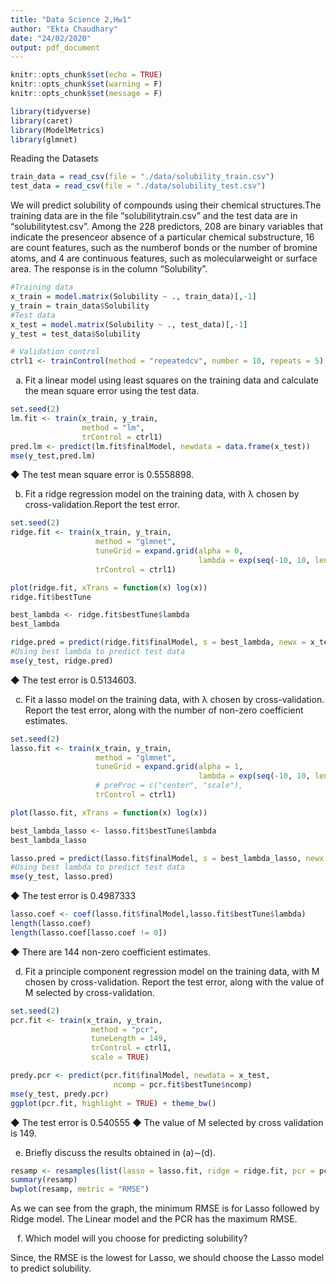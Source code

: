 ```yaml
---
title: "Data Science 2,Hw1"
author: "Ekta Chaudhary"
date: "24/02/2020"
output: pdf_document
---
```


```r
knitr::opts_chunk$set(echo = TRUE)
knitr::opts_chunk$set(warning = F)
knitr::opts_chunk$set(message = F)
```

```r
library(tidyverse)
library(caret)
library(ModelMetrics)
library(glmnet)
```

Reading the Datasets 

```r
train_data = read_csv(file = "./data/solubility_train.csv")
test_data = read_csv(file = "./data/solubility_test.csv")
```

We will predict solubility of compounds using their chemical structures.The  training  data  are  in  the  file  “solubilitytrain.csv”  and  the  test  data  are  in  “solubilitytest.csv”.  Among the 228 predictors, 208 are binary variables that indicate the presenceor absence of a particular chemical substructure, 16 are count features, such as the numberof bonds or the number of bromine atoms, and 4 are continuous features, such as molecularweight or surface area.  The response is in the column “Solubility”.

```r
#Training data
x_train = model.matrix(Solubility ~ ., train_data)[,-1]
y_train = train_data$Solubility
#Test data
x_test = model.matrix(Solubility ~ ., test_data)[,-1]
y_test = test_data$Solubility

# Validation control
ctrl1 <- trainControl(method = "repeatedcv", number = 10, repeats = 5)
```

a) Fit a linear model using least squares on the training data and calculate the mean square error using the test data.

```r
set.seed(2)
lm.fit <- train(x_train, y_train,
                method = "lm",
                trControl = ctrl1)
pred.lm <- predict(lm.fit$finalModel, newdata = data.frame(x_test))
mse(y_test,pred.lm)

```

◆ The test mean square error is 0.5558898.

b) Fit a ridge regression model on the training data, with λ chosen by cross-validation.Report the test error.

```r
set.seed(2)
ridge.fit <- train(x_train, y_train,
                   method = "glmnet",
                   tuneGrid = expand.grid(alpha = 0, 
                                          lambda = exp(seq(-10, 10, length = 200))),
                   trControl = ctrl1)

plot(ridge.fit, xTrans = function(x) log(x))
ridge.fit$bestTune
```

```r
best_lambda <- ridge.fit$bestTune$lambda
best_lambda
```

```r
ridge.pred = predict(ridge.fit$finalModel, s = best_lambda, newx = x_test) 
#Using best lambda to predict test data
mse(y_test, ridge.pred)
```

◆ The test error is 0.5134603.

c) Fit a lasso model on the training data, with λ chosen by cross-validation.  Report the test error, along with the number of non-zero coefficient estimates.

```r
set.seed(2)
lasso.fit <- train(x_train, y_train,
                   method = "glmnet",
                   tuneGrid = expand.grid(alpha = 1, 
                                          lambda = exp(seq(-10, 10, length = 200))),
                   # preProc = c("center", "scale"),
                   trControl = ctrl1)

plot(lasso.fit, xTrans = function(x) log(x))
```


```r
best_lambda_lasso <- lasso.fit$bestTune$lambda
best_lambda_lasso
```

```r
lasso.pred = predict(lasso.fit$finalModel, s = best_lambda_lasso, newx = x_test) 
#Using best lambda to predict test data
mse(y_test, lasso.pred)
```
◆ The test error is 0.4987333

```r
lasso.coef <- coef(lasso.fit$finalModel,lasso.fit$bestTune$lambda)
length(lasso.coef)
length(lasso.coef[lasso.coef != 0])
```
◆ There are 144 non-zero coefficient estimates.

d) Fit a principle component regression model on the training data, with M chosen by cross-validation. Report the test error, along with the value of M selected by cross-validation.

```r
set.seed(2)
pcr.fit <- train(x_train, y_train,
                  method = "pcr",
                  tuneLength = 149,
                  trControl = ctrl1,
                  scale = TRUE)

predy.pcr <- predict(pcr.fit$finalModel, newdata = x_test, 
                       ncomp = pcr.fit$bestTune$ncomp)
mse(y_test, predy.pcr)
ggplot(pcr.fit, highlight = TRUE) + theme_bw()
```
◆ The test error is 0.540555
◆ The value of M selected by cross validation is 149.

e) Briefly discuss the results obtained in (a)∼(d).

```r
resamp <- resamples(list(lasso = lasso.fit, ridge = ridge.fit, pcr = pcr.fit, lm = lm.fit))
summary(resamp)
bwplot(resamp, metric = "RMSE")
```

As we can see from the graph, the minimum RMSE is for Lasso followed by Ridge model. The Linear model and the PCR has the maximum RMSE. 

f) Which model will you choose for predicting solubility?

Since, the RMSE is the lowest for Lasso, we should choose the Lasso model to predict solubility. 
